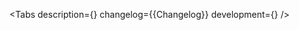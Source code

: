 

<Meta of={Stories} />

<ComponentHeader
    name='KeyboardFocusable'
    children='Используется для подсветки элемента при фокусе.'
/>

<Tabs
    description={<Description />}
    changelog={<Markdown>{Changelog}</Markdown>}
    development={<Development />}
/>
